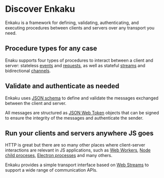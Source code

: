 # Discover Enkaku

Enkaku is a framework for defining, validating, authenticating, and executing procedures between clients and servers over any transport you need.

## Procedure types for any case

Enaku supports four types of procedures to interact between a client and server: stateless [events](./procedures.mdx#events) and [requests](./procedures.mdx#requests), as well as stateful [streams](./procedures.mdx#streams) and bidirectional [channels](./procedures.mdx#channels).

## Validate and authenticate as needed

Enkaku uses [JSON schema](https://json-schema.org/) to define and validate the messages exchanged between the client and server.

All messages are structured as [JSON Web Token](https://jwt.io/) objects that can be signed to ensure the integrity of the messages and authenticate the sender.

## Run your clients and servers anywhere JS goes

HTTP is great but there are so many other places where client-server interactions are relevant in JS applications, such as [Web Workers](https://developer.mozilla.org/en-US/docs/Web/API/Web_Workers_API), [Node child proceses](https://nodejs.org/api/child_process.html), [Electron processes](https://www.electronjs.org/docs/latest/tutorial/ipc) and many others.

Enkaku provides a simple transport interface based on [Web Streams](https://developer.mozilla.org/en-US/docs/Web/API/Streams_API) to support a wide range of communication APIs.
